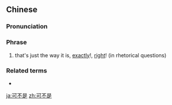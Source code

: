 ==Chinese==
{{zh-forms|type=21}}

===Pronunciation===
{{zh-pron
|m=kě不shì
|c=ho2 bat1 si6
|cat=ph
}}

===Phrase===
{{zh-phrase}}

# that's just the way it is, [[exactly]]!, [[right]]! (in rhetorical questions)

{{zh-cat|Intermediate}}

===Related terms===
* {{zh-l|可不}}

[[ja:可不是]]
[[zh:可不是]]